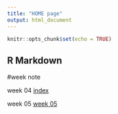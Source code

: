 ```yaml
---
title: "HOME page"
output: html_document
---
```


```r
knitr::opts_chunk$set(echo = TRUE)
```

## R Markdown

#week note

week 04
[index](index.htbl)

week 05
[week 05](week 05.html)